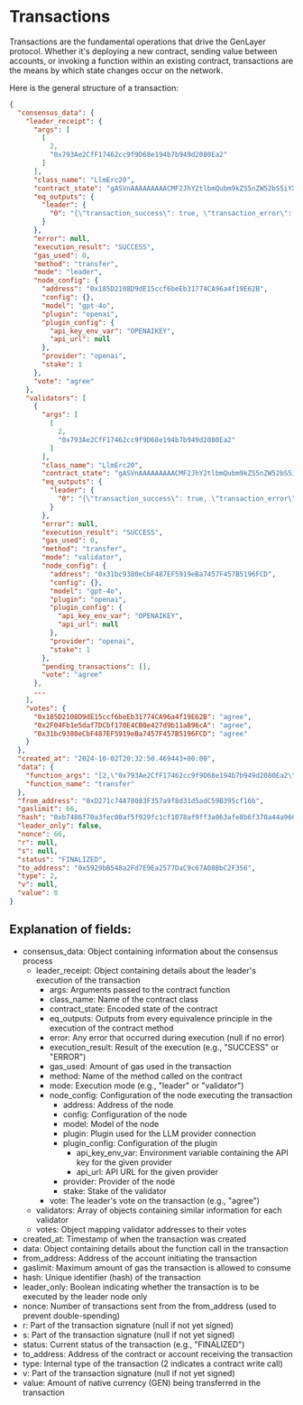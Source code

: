 # Transactions
Transactions are the fundamental operations that drive the GenLayer protocol. Whether it's deploying a new contract, sending value between accounts, or invoking a function within an existing contract, transactions are the means by which state changes occur on the network.


Here is the general structure of a transaction:

```json
{
  "consensus_data": {
    "leader_receipt": {
      "args": [
        [
          2,
          "0x793Ae2CfF17462cc9f9D68e194b7b949d2080Ea2"
        ]
      ],
      "class_name": "LlmErc20",
      "contract_state": "gASVnAAAAAAAAACMF2JhY2tlbmQubm9kZS5nZW52bS5iYXNllIwITGxtRXJjMjCUk5QpgZR9lIwIYmFsYW5jZXOUfZQojCoweEQyNzFjNzRBNzgwODNGMzU3YTlmOGQzMWQ1YWRDNTlCMzk1Y2YxNmKUS2KMKjB4NzkzQWUyQ2ZGMTc0NjJjYzlmOUQ2OGUxOTRiN2I5NDlkMjA4MEVhMpRLAnVzYi4=",
      "eq_outputs": {
        "leader": {
          "0": "{\"transaction_success\": true, \"transaction_error\": \"\", \"updated_balances\": {\"0xD271c74A78083F357a9f8d31d5adC59B395cf16b\": 98, \"0x793Ae2CfF17462cc9f9D68e194b7b949d2080Ea2\": 2}}"
        }
      },
      "error": null,
      "execution_result": "SUCCESS",
      "gas_used": 0,
      "method": "transfer",
      "mode": "leader",
      "node_config": {
        "address": "0x185D2108D9dE15ccf6beEb31774CA96a4f19E62B",
        "config": {},
        "model": "gpt-4o",
        "plugin": "openai",
        "plugin_config": {
          "api_key_env_var": "OPENAIKEY",
          "api_url": null
        },
        "provider": "openai",
        "stake": 1
      },
      "vote": "agree"
    },
    "validators": [
      {
        "args": [
          [
            2,
            "0x793Ae2CfF17462cc9f9D68e194b7b949d2080Ea2"
          ]
        ],
        "class_name": "LlmErc20",
        "contract_state": "gASVnAAAAAAAAACMF2JhY2tlbmQubm9kZS5nZW52bS5iYXNllIwITGxtRXJjMjCUk5QpgZR9lIwIYmFsYW5jZXOUfZQojCoweEQyNzFjNzRBNzgwODNGMzU3YTlmOGQzMWQ1YWRDNTlCMzk1Y2YxNmKUS2KMKjB4NzkzQWUyQ2ZGMTc0NjJjYzlmOUQ2OGUxOTRiN2I5NDlkMjA4MEVhMpRLAnVzYi4=",
        "eq_outputs": {
          "leader": {
            "0": "{\"transaction_success\": true, \"transaction_error\": \"\", \"updated_balances\": {\"0xD271c74A78083F357a9f8d31d5adC59B395cf16b\": 98, \"0x793Ae2CfF17462cc9f9D68e194b7b949d2080Ea2\": 2}}"
          }
        },
        "error": null,
        "execution_result": "SUCCESS",
        "gas_used": 0,
        "method": "transfer",
        "mode": "validator",
        "node_config": {
          "address": "0x31bc9380eCbF487EF5919eBa7457F457B5196FCD",
          "config": {},
          "model": "gpt-4o",
          "plugin": "openai",
          "plugin_config": {
            "api_key_env_var": "OPENAIKEY",
            "api_url": null
          },
          "provider": "openai",
          "stake": 1
        },
        "pending_transactions": [],
        "vote": "agree"
      },
      ...
    ],
    "votes": {
      "0x185D2108D9dE15ccf6beEb31774CA96a4f19E62B": "agree",
      "0x2F04Fb1e5daf7DCbf170E4CB0e427d9b11aB96cA": "agree",
      "0x31bc9380eCbF487EF5919eBa7457F457B5196FCD": "agree"
    }
  },
  "created_at": "2024-10-02T20:32:50.469443+00:00",
  "data": {
    "function_args": "[2,\"0x793Ae2CfF17462cc9f9D68e194b7b949d2080Ea2\"]",
    "function_name": "transfer"
  },
  "from_address": "0xD271c74A78083F357a9f8d31d5adC59B395cf16b",
  "gaslimit": 66,
  "hash": "0xb7486f70a3fec00af5f929fc1cf1078af9ff3a063afe8b6f370a44a96635505d",
  "leader_only": false,
  "nonce": 66,
  "r": null,
  "s": null,
  "status": "FINALIZED",
  "to_address": "0x5929bB548a2Fd7E9Ea2577DaC9c67A08BbC2F356",
  "type": 2,
  "v": null,
  "value": 0
}
```
## Explanation of fields:

- consensus_data: Object containing information about the consensus process
  - leader_receipt: Object containing details about the leader's execution of the transaction
    - args: Arguments passed to the contract function
    - class_name: Name of the contract class
    - contract_state: Encoded state of the contract
    - eq_outputs: Outputs from every equivalence principle in the execution of the contract method
    - error: Any error that occurred during execution (null if no error)
    - execution_result: Result of the execution (e.g., "SUCCESS" or "ERROR")
    - gas_used: Amount of gas used in the transaction
    - method: Name of the method called on the contract
    - mode: Execution mode (e.g., "leader" or "validator")
    - node_config: Configuration of the node executing the transaction
      - address: Address of the node
      - config: Configuration of the node
      - model: Model of the node
      - plugin: Plugin used for the LLM provider connection
      - plugin_config: Configuration of the plugin
        - api_key_env_var: Environment variable containing the API key for the given provider
        - api_url: API URL for the given provider
      - provider: Provider of the node
      - stake: Stake of the validator
    - vote: The leader's vote on the transaction (e.g., "agree")
  - validators: Array of objects containing similar information for each validator
  - votes: Object mapping validator addresses to their votes
- created_at: Timestamp of when the transaction was created
- data: Object containing details about the function call in the transaction
- from_address: Address of the account initiating the transaction
- gaslimit: Maximum amount of gas the transaction is allowed to consume
- hash: Unique identifier (hash) of the transaction
- leader_only: Boolean indicating whether the transaction is to be executed by the leader node only
- nonce: Number of transactions sent from the from_address (used to prevent double-spending)
- r: Part of the transaction signature (null if not yet signed)
- s: Part of the transaction signature (null if not yet signed)
- status: Current status of the transaction (e.g., "FINALIZED")
- to_address: Address of the contract or account receiving the transaction
- type: Internal type of the transaction (2 indicates a contract write call)
- v: Part of the transaction signature (null if not yet signed)
- value: Amount of native currency (GEN) being transferred in the transaction

